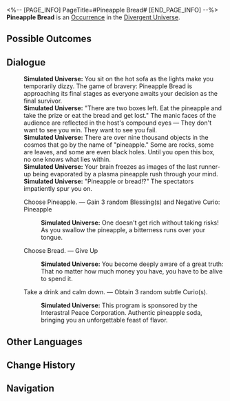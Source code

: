 <%-- [PAGE_INFO]
PageTitle=#Pineapple Bread#
[END_PAGE_INFO] --%>
{{Stub}}
{{Simulated Universe Event Infobox
|id            = 21901
|title         = 
|image         = Occurrence Gift Box.png
|domains_su    = 
|domains_swarm = 
|domains_gng   = 
|domains_du    = Unknown
|domains_und   = 
|requirements  = 
|prev          = 
|next          = 
|characters    = 
|factions      = 
|order         = 
|order_du      = 101
}}
'''Pineapple Bread''' is an [[Divergent Universe/Occurrence|Occurrence]] in the [[Divergent Universe]].

==Possible Outcomes==
{{Possible Outcomes
|choice_1 = Choose Pineapple.
|result_1 = Gain 3 random Blessing(s) and Negative Curio: Pineapple

|choice_2 = Choose Bread.
|result_2 = Give Up

|choice_3 = Take a drink and calm down.
|result_3 = Obtain 3 random subtle Curio(s).
}}
<!--
==Gameplay Notes==
* 
-->
==Dialogue==
{{Dialogue Start}}
:'''Simulated Universe:''' You sit on the hot sofa as the lights make you temporarily dizzy. The game of bravery: Pineapple Bread is approaching its final stages as everyone awaits your decision as the final survivor.
:'''Simulated Universe:''' "There are two boxes left. Eat the pineapple and take the prize or eat the bread and get lost." The manic faces of the audience are reflected in the host's compound eyes &mdash; They don't want to see you win. They want to see you fail.
:'''Simulated Universe:''' There are over nine thousand objects in the cosmos that go by the name of "pineapple." Some are rocks, some are leaves, and some are even black holes. Until you open this box, no one knows what lies within.
:'''Simulated Universe:''' Your brain freezes as images of the last runner-up being evaporated by a plasma pineapple rush through your mind.
:'''Simulated Universe:''' "Pineapple or bread!?" The spectators impatiently spur you on.
:{{DIcon|Star}} Choose Pineapple. &mdash; Gain 3 random Blessing(s) and Negative Curio: Pineapple
::'''Simulated Universe:''' One doesn't get rich without taking risks! As you swallow the pineapple, a bitterness runs over your tongue.
:{{DIcon|Star}} Choose Bread. &mdash; Give Up
::'''Simulated Universe:''' You become deeply aware of a great truth: That no matter how much money you have, you have to be alive to spend it.
:{{DIcon|Star}} Take a drink and calm down. &mdash; Obtain 3 random subtle Curio(s).
::'''Simulated Universe:''' This program is sponsored by the Interastral Peace Corporation. Authentic pineapple soda, bringing you an unforgettable feast of flavor.
{{Dialogue End}}

==Other Languages==
{{Other Languages
|en   = Pineapple Bread
|zhs  = 菠萝面包
|zht  = 鳳梨麵包
|ja   = パイナップルパン
|ko   = 파인애플 빵
|es   = Pan de piña
|fr   = Pain d'ananas
|ru   = Ананасовая булка
|th   = ขนมปังสับปะรด
|vi   = Bánh Mì Dứa
|de   = Ananasbrot
|id   = Roti Nanas
|pt   = Pão e Abacaxi
}}

==Change History==
{{Change History|null}}

==Navigation==
{{Occurrence Navbox}}